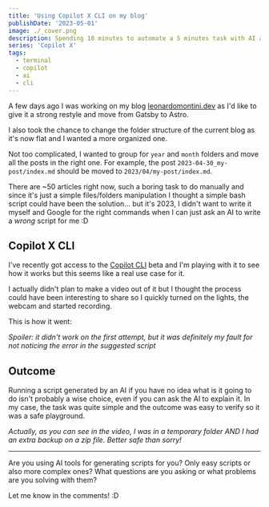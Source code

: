 ```yaml
---
title: 'Using Copilot X CLI on my blog'
publishDate: '2023-05-01'
image: ./_cover.png
description: Spending 10 minutes to automate a 5 minutes task with AI and bash scripts
series: 'Copilot X'
tags:
  - terminal
  - copilot
  - ai
  - cli
---
```



A few days ago I was working on my blog [leonardomontini.dev](https://leonardomontini.dev/) as I'd like to give it a strong restyle and move from Gatsby to Astro.

I also took the chance to change the folder structure of the current blog as it's now flat and I wanted a more organized one.

Not too complicated, I wanted to group for `year` and `month` folders and move all the posts in the right one. For example, the post `2023-04-30_my-post/index.md` should be moved to `2023/04/my-post/index.md`.

There are ~50 articles right now, such a boring task to do manually and since it's just a simple files/folders manipulation I thought a simple bash script could have been the solution... but it's 2023, I didn't want to write it myself and Google for the right commands when I can just ask an AI to write a _wrong_ script for me :D

## Copilot X CLI

I've recently got access to the [Copilot CLI](https://githubnext.com/projects/copilot-cli) beta and I'm playing with it to see how it works but this seems like a real use case for it.

I actually didn't plan to make a video out of it but I thought the process could have been interesting to share so I quickly turned on the lights, the webcam and started recording.

This is how it went:

<YouTube id="AKxaoupEBv4" />

_Spoiler: it didn't work on the first attempt, but it was definitely my fault for not noticing the error in the suggested script_

## Outcome

Running a script generated by an AI if you have no idea what is it going to do isn't probably a wise choice, even if you can ask the AI to explain it. In my case, the task was quite simple and the outcome was easy to verify so it was a safe playground.

_Actually, as you can see in the video, I was in a temporary folder AND I had an extra backup on a zip file. Better safe than sorry!_

---

Are you using AI tools for generating scripts for you? Only easy scripts or also more complex ones?
What questions are you asking or what problems are you solving with them?

Let me know in the comments! :D
